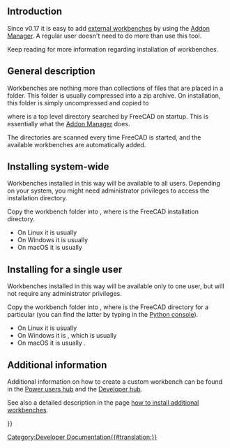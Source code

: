 <languages/>
{{TOCright}}
<translate>

== Introduction == <!--T:13-->

<!--T:14-->
Since v0.17 it is easy to add [[external_workbenches|external workbenches]] by using the [[Std_AddonMgr|Addon Manager]]. A regular user doesn't need to do more than use this tool.

<!--T:15-->
Keep reading for more information regarding installation of workbenches.

== General description == <!--T:1-->

<!--T:2-->
Workbenches are nothing more than collections of files that are placed in a folder. This folder is usually compressed into a zip archive. On installation, this folder is simply uncompressed and copied to

</translate>
{{Code|code=
$ROOT_DIR/Mod/
}}
<translate>

<!--T:10-->
where {{incode|$ROOT_DIR}} is a top level directory searched by FreeCAD on startup. This is essentially what the [[Std_AddonMgr|Addon Manager]] does.

<!--T:11-->
The {{incode|Mod/}} directories are scanned every time FreeCAD is started, and the available workbenches are automatically added.

== Installing system-wide == <!--T:3-->

<!--T:16-->
Workbenches installed in this way will be available to all users. Depending on your system, you might need administrator privileges to access the installation directory.

<!--T:4-->
Copy the workbench folder into {{incode|$INSTALL_DIR/Mod/}}, where {{incode|$INSTALL_DIR}} is the FreeCAD installation directory.
* On Linux it is usually {{incode|/usr/share/freecad/Mod/}}
* On Windows it is usually {{incode|C:\Program Files\FreeCAD\Mod\}}
* On macOS it is usually {{incode|/Applications/FreeCAD/Mod/}}

== Installing for a single user == <!--T:5-->

<!--T:17-->
Workbenches installed in this way will be available only to one user, but will not require any administrator privileges.

<!--T:6-->
Copy the workbench folder into {{incode|$USER_DIR/Mod/}}, where {{incode|$USER_DIR}} is the FreeCAD directory for a particular {{incode|username}} (you can find the latter by typing {{incode|App.getUserAppDataDir()}} in the [[Python_console|Python console]]).
* On Linux it is usually {{incode|/home/username/.local/share/FreeCAD/Mod/}}
* On Windows it is {{incode|%APPDATA%\FreeCAD\Mod\}}, which is usually {{incode|C:\Users\username\Appdata\Roaming\FreeCAD\Mod\}}
* On macOS it is usually {{incode|/Users/username/Library/Application Support/FreeCAD/Mod/}}.

== Additional information == <!--T:9-->

<!--T:7-->
Additional information on how to create a custom workbench can be found in the [[Power users hub|Power users hub]] and the [[Developer hub|Developer hub]].

<!--T:12-->
See also a detailed description in the page [[How_to_install_additional_workbenches|how to install additional workbenches]].


</translate>
{{Powerdocnavi{{#translation:}}}}
[[Category:Developer Documentation{{#translation:}}]]